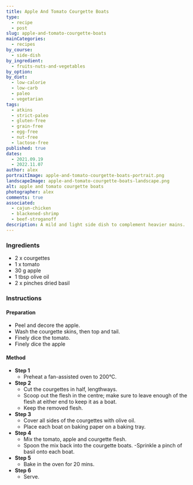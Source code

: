 ```yaml
---
title: Apple And Tomato Courgette Boats
type:
  - recipe
  - post
slug: apple-and-tomato-courgette-boats
mainCategories: 
  - recipes
by_course:
  - side-dish
by_ingredient:
  - fruits-nuts-and-vegetables
by_option:
by_diet:
  - low-calorie
  - low-carb
  - paleo
  - vegetarian
tags: 
  - atkins
  - strict-paleo
  - gluten-free
  - grain-free
  - egg-free
  - nut-free
  - lactose-free
published: true
dates: 
  - 2021.09.19
  - 2022.11.07
author: alex
portraitImage: apple-and-tomato-courgette-boats-portrait.png
landscapeImage: apple-and-tomato-courgette-boats-landscape.png
alt: apple and tomato courgette boats
photographer: alex
comments: true
associated: 
  - cajun-chicken
  - blackened-shrimp
  - beef-stroganoff
description: A mild and light side dish to complement heavier mains.
---
```


<Ingredients>

### Ingredients
    
  - 2 x courgettes
  - 1 x tomato
  - 30 g apple
  - 1 tbsp olive oil
  - 2 x pinches dried basil

</Ingredients>

<Instructions>

### Instructions

#### Preparation

  - Peel and decore the apple.
  - Wash the courgette skins, then top and tail.
  - Finely dice the tomato.
  - Finely dice the apple

#### Method

  - **Step 1**
    - Preheat a fan-assisted oven to 200°C.
  - **Step 2**
    - Cut the courgettes in half, lengthways.
    - Scoop out the flesh in the centre; make sure to leave enough of the flesh at either end to keep it as a boat.
    - Keep the removed flesh.
  - **Step 3**
    - Cover all sides of the courgettes with olive oil.
    - Place each boat on baking paper on a baking tray.
  - **Step 4**
    - Mix the tomato, apple and courgette flesh.
    - Spoon the mix back into the courgette boats.
    -Sprinkle a pinch of basil onto each boat.
  - **Step 5**
    - Bake in the oven for 20 mins.
  - **Step 6**
    - Serve.

</Instructions>